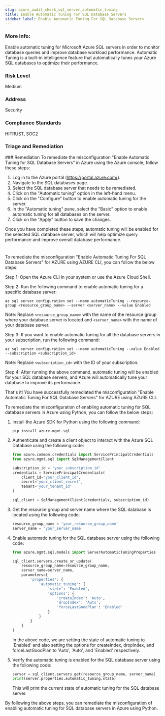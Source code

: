 ```yaml
---
slug: azure_audit_check_sql_server_automatic_tuning
title: Enable Automatic Tuning For SQL Database Servers
sidebar_label: Enable Automatic Tuning For SQL Database Servers
---
```


### More Info:

Enable automatic tuning for Microsoft Azure SQL servers in order to monitor database queries and improve database workload performance. Automatic Tuning is a built-in intelligence feature that automatically tunes your Azure SQL databases to optimize their performance.

### Risk Level

Medium

### Address

Security

### Compliance Standards

HITRUST, SOC2

### Triage and Remediation
<Tabs>
<Tab title='Remediation'>
### Remediation

<AccordionGroup>
<Accordion title='Using Console' defaultOpen='true'>
To remediate the misconfiguration "Enable Automatic Tuning for SQL Database Servers" in Azure using the Azure console, follow these steps:

1. Log in to the Azure portal (https://portal.azure.com/).
2. Navigate to the SQL databases page.
3. Select the SQL database server that needs to be remediated.
4. Click on the "Automatic tuning" option in the left-hand menu.
5. Click on the "Configure" button to enable automatic tuning for the server.
6. In the "Automatic tuning" pane, select the "Basic" option to enable automatic tuning for all databases on the server.
7. Click on the "Apply" button to save the changes.

Once you have completed these steps, automatic tuning will be enabled for the selected SQL database server, which will help optimize query performance and improve overall database performance.

#
</Accordion>

<Accordion title='Using CLI'>
To remediate the misconfiguration "Enable Automatic Tuning For SQL Database Servers" for AZURE using AZURE CLI, you can follow the below steps:

Step 1: Open the Azure CLI in your system or use the Azure Cloud Shell.

Step 2: Run the following command to enable automatic tuning for a specific database server:

```
az sql server configuration set --name automaticTuning --resource-group <resource_group_name> --server <server_name> --value Enabled
```

Note: Replace `<resource_group_name>` with the name of the resource group where your database server is located and `<server_name>` with the name of your database server.

Step 3: If you want to enable automatic tuning for all the database servers in your subscription, run the following command:

```
az sql server configuration set --name automaticTuning --value Enabled --subscription <subscription_id>
```

Note: Replace `<subscription_id>` with the ID of your subscription.

Step 4: After running the above command, automatic tuning will be enabled for your SQL database servers, and Azure will automatically tune your database to improve its performance.

That's it! You have successfully remediated the misconfiguration "Enable Automatic Tuning For SQL Database Servers" for AZURE using AZURE CLI.
</Accordion>

<Accordion title='Using Python'>
To remediate the misconfiguration of enabling automatic tuning for SQL database servers in Azure using Python, you can follow the below steps:

1. Install the Azure SDK for Python using the following command:

   ```
   pip install azure-mgmt-sql
   ```

2. Authenticate and create a client object to interact with the Azure SQL Database using the following code:

   ```python
   from azure.common.credentials import ServicePrincipalCredentials
   from azure.mgmt.sql import SqlManagementClient
   
   subscription_id = 'your_subscription_id'
   credentials = ServicePrincipalCredentials(
       client_id='your_client_id',
       secret='your_client_secret',
       tenant='your_tenant_id'
   )
   
   sql_client = SqlManagementClient(credentials, subscription_id)
   ```

3. Get the resource group and server name where the SQL database is located using the following code:

   ```python
   resource_group_name = 'your_resource_group_name'
   server_name = 'your_server_name'
   ```

4. Enable automatic tuning for the SQL database server using the following code:

   ```python
   from azure.mgmt.sql.models import ServerAutomaticTuningProperties
   
   sql_client.servers.create_or_update(
       resource_group_name=resource_group_name,
       server_name=server_name,
       parameters={
           'properties': {
               'automatic_tuning': {
                   'state': 'Enabled',
                   'options': {
                       'createIndex': 'Auto',
                       'dropIndex': 'Auto',
                       'forceLastGoodPlan': 'Enabled'
                   }
               }
           }
       }
   )
   ```

   In the above code, we are setting the state of automatic tuning to 'Enabled' and also setting the options for createIndex, dropIndex, and forceLastGoodPlan to 'Auto', 'Auto', and 'Enabled' respectively.

5. Verify the automatic tuning is enabled for the SQL database server using the following code:

   ```python
   server = sql_client.servers.get(resource_group_name, server_name)
   print(server.properties.automatic_tuning.state)
   ```

   This will print the current state of automatic tuning for the SQL database server.

By following the above steps, you can remediate the misconfiguration of enabling automatic tuning for SQL database servers in Azure using Python.
</Accordion>

</AccordionGroup>
</Tab>
</Tabs>


